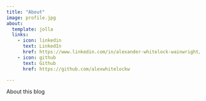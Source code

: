 ```yaml
---
title: "About"
image: profile.jpg
about:
  template: jolla
  links:
    - icon: linkedin
      text: LinkedIn
      href: https://www.linkedin.com/in/alexander-whitelock-wainwright/
    - icon: github
      text: Github
      href: https://github.com/alexwhitelockw

---
```


About this blog
